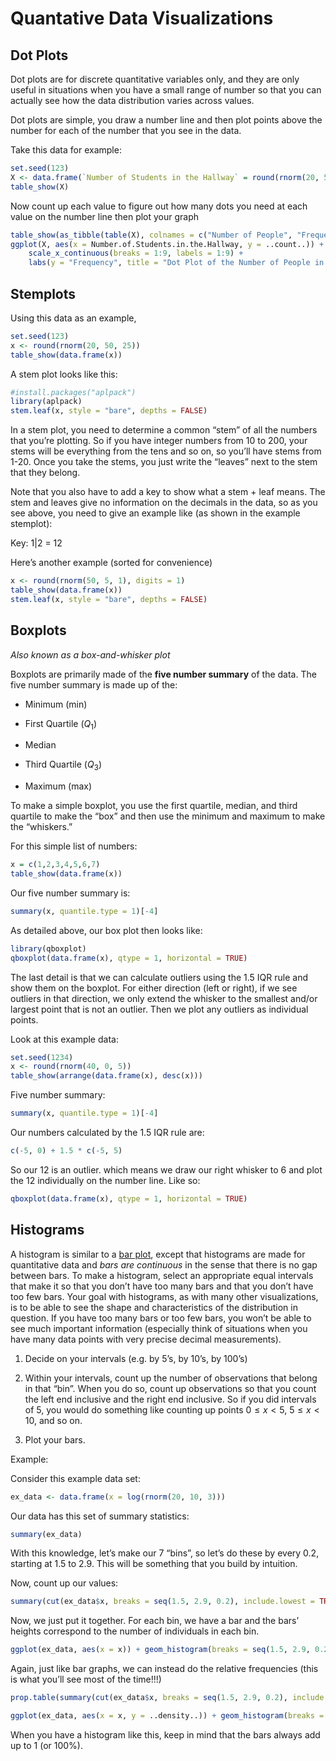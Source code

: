 # Quantative Data Visualizations

## Dot Plots

Dot plots are for discrete quantitative variables only, and they are
only useful in situations when you have a small range of number so that
you can actually see how the data distribution varies across values.

Dot plots are simple, you draw a number line and then plot points above
the number for each of the number that you see in the data.

Take this data for example:

```r
set.seed(123)
X <- data.frame(`Number of Students in the Hallway` = round(rnorm(20, 5, 2)))
table_show(X)
```

Now count up each value to figure out how many dots you need at each
value on the number line then plot your graph

```r
table_show(as_tibble(table(X), colnames = c("Number of People", "Frequency")))
ggplot(X, aes(x = Number.of.Students.in.the.Hallway, y = ..count..)) + geom_dotplot() +
    scale_x_continuous(breaks = 1:9, labels = 1:9) +
    labs(y = "Frequency", title = "Dot Plot of the Number of People in the Hallway")
```

## Stemplots

Using this data as an example,

```r
set.seed(123)
x <- round(rnorm(20, 50, 25))
table_show(data.frame(x))
```

A stem plot looks like this:

```r
#install.packages("aplpack")
library(aplpack)
stem.leaf(x, style = "bare", depths = FALSE)
```

In a stem plot, you need to determine a common "stem" of all the numbers
that you're plotting. So if you have integer numbers from 10 to 200,
your stems will be everything from the tens and so on, so you'll have
stems from 1-20. Once you take the stems, you just write the "leaves"
next to the stem that they belong.

Note that you also have to add a key to show what a stem + leaf means.
The stem and leaves give no information on the decimals in the data, so
as you see above, you need to give an example like (as shown in the
example stemplot):

Key: 1\|2 = 12

Here's another example (sorted for convenience)

```r
x <- round(rnorm(50, 5, 1), digits = 1)
table_show(data.frame(x))
stem.leaf(x, style = "bare", depths = FALSE)
```

## Boxplots

*Also known as a box-and-whisker plot*

Boxplots are primarily made of the **five number summary** of the data.
The five number summary is made up of the:

-   Minimum (min)

-   First Quartile ($Q_1$)

-   Median

-   Third Quartile ($Q_3$)

-   Maximum (max)

To make a simple boxplot, you use the first quartile, median, and third
quartile to make the "box" and then use the minimum and maximum to make
the "whiskers."

For this simple list of numbers:

```r
x = c(1,2,3,4,5,6,7)
table_show(data.frame(x))

```

Our five number summary is:

```r
summary(x, quantile.type = 1)[-4]
```

As detailed above, our box plot then looks like:

```r
library(qboxplot)
qboxplot(data.frame(x), qtype = 1, horizontal = TRUE)
```

The last detail is that we can calculate outliers using the 1.5 IQR rule
and show them on the boxplot. For either direction (left or right), if
we see outliers in that direction, we only extend the whisker to the
smallest and/or largest point that is not an outlier. Then we plot any
outliers as individual points.

Look at this example data:

```r
set.seed(1234)
x <- round(rnorm(40, 0, 5))
table_show(arrange(data.frame(x), desc(x)))
```

Five number summary:

```r
summary(x, quantile.type = 1)[-4]
```

Our numbers calculated by the 1.5 IQR rule are:

```r
c(-5, 0) + 1.5 * c(-5, 5)
```

So our 12 is an outlier. which means we draw our right whisker to 6 and
plot the 12 individually on the number line. Like so:

```r
qboxplot(data.frame(x), qtype = 1, horizontal = TRUE)
```

## Histograms

A histogram is similar to a [bar plot](#bar-plots), except that
histograms are made for quantitative data and *bars are continuous* in
the sense that there is no gap between bars. To make a histogram, select
an appropriate equal intervals that make it so that you don't have too
many bars and that you don't have too few bars. Your goal with
histograms, as with many other visualizations, is to be able to see the
shape and characteristics of the distribution in question. If you have
too many bars or too few bars, you won't be able to see much important
information (especially think of situations when you have many data
points with very precise decimal measurements).

1.  Decide on your intervals (e.g. by 5's, by 10's, by 100's)

2.  Within your intervals, count up the number of observations that
    belong in that "bin". When you do so, count up observations so that
    you count the left end inclusive and the right end inclusive. So if
    you did intervals of 5, you would do something like counting up
    points $0 \leq x < 5$, $5 \leq x < 10$, and so on.

3.  Plot your bars.

Example:

Consider this example data set:

```r
ex_data <- data.frame(x = log(rnorm(20, 10, 3)))
```

Our data has this set of summary statistics:

```r
summary(ex_data)
```

With this knowledge, let's make our 7 "bins", so let's do these by every
0.2, starting at 1.5 to 2.9. This will be something that you build by
intuition.

Now, count up our values:

```r
summary(cut(ex_data$x, breaks = seq(1.5, 2.9, 0.2), include.lowest = TRUE, right = FALSE))
```

Now, we just put it together. For each bin, we have a bar and the bars'
heights correspond to the number of individuals in each bin.

```r
ggplot(ex_data, aes(x = x)) + geom_histogram(breaks = seq(1.5, 2.9, 0.2), color = "blue", alpha = 0.5) + scale_x_continuous(breaks = seq(1.5, 2.9, 0.2))
```

Again, just like bar graphs, we can instead do the relative frequencies
(this is what you'll see most of the time!!!)

```r
prop.table(summary(cut(ex_data$x, breaks = seq(1.5, 2.9, 0.2), include.lowest = TRUE, right = FALSE)))
```

```r
ggplot(ex_data, aes(x = x, y = ..density..)) + geom_histogram(breaks = seq(1.5, 2.9, 0.2), color = "blue", alpha = 0.5) + scale_x_continuous(breaks = seq(1.5, 2.9, 0.2))
```

When you have a histogram like this, keep in mind that the bars always
add up to 1 (or 100%).
